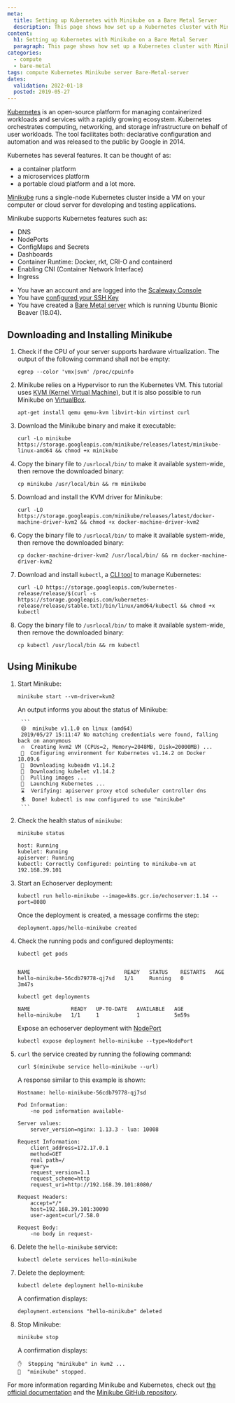 ```yaml
---
meta:
  title: Setting up Kubernetes with Minikube on a Bare Metal Server
  description: This page shows how set up a Kubernetes cluster with Minikube on a Bare Metal Server
content:
  h1: Setting up Kubernetes with Minikube on a Bare Metal Server
  paragraph: This page shows how set up a Kubernetes cluster with Minikube on a Bare Metal Server
categories:
  - compute
  - bare-metal
tags: compute Kubernetes Minikube server Bare-Metal-server
dates:
  validation: 2022-01-18
  posted: 2019-05-27
---
```


[Kubernetes](https://kubernetes.io) is an open-source platform for managing containerized workloads and services with a rapidly growing ecosystem. Kubernetes orchestrates computing, networking, and storage infrastructure on behalf of user workloads.
The tool facilitates both: declarative configuration and automation and was released to the public by Google in 2014.

Kubernetes has several features. It can be thought of as:

- a container platform
- a microservices platform
- a portable cloud platform and a lot more.

[Minikube](https://github.com/kubernetes/minikube) runs a single-node Kubernetes cluster inside a VM on your computer or cloud server for developing and testing applications.

Minikube supports Kubernetes features such as:

- DNS
- NodePorts
- ConfigMaps and Secrets
- Dashboards
- Container Runtime: Docker, rkt, CRI-O and containerd
- Enabling CNI (Container Network Interface)
- Ingress

<Message type="requirement">

- You have an account and are logged into the [Scaleway Console](https://console.scaleway.com)
- You have [configured your SSH Key](/console/my-project/how-to/create-ssh-key)
- You have created a [Bare Metal server](/compute/bare-metal-cloud/how-to/create-server/) which is running Ubuntu Bionic Beaver (18.04).

</Message>

## Downloading and Installing Minikube

1. Check if the CPU of your server supports hardware virtualization. The output of the following command shall not be empty:

	```
	egrep --color 'vmx|svm' /proc/cpuinfo
	```

2. Minikube relies on a Hypervisor to run the Kubernetes VM. This tutorial uses [KVM (Kernel Virtual Machine)](https://www.linux-kvm.org/page/Main_Page), but it is also possible to run Minikube on [VirtualBox](https://www.virtualbox.org/).

	```
	apt-get install qemu qemu-kvm libvirt-bin virtinst curl
	```

3. Download the Minikube binary and make it executable:

	```
	curl -Lo minikube https://storage.googleapis.com/minikube/releases/latest/minikube-linux-amd64 && chmod +x minikube
	```

4. Copy the binary file to `/usrlocal/bin/` to make it available system-wide, then remove the downloaded binary:

	```
	cp minikube /usr/local/bin && rm minikube
	```

5. Download and install the KVM driver for Minikube:

	```
	curl -LO https://storage.googleapis.com/minikube/releases/latest/docker-machine-driver-kvm2 && chmod +x docker-machine-driver-kvm2
	```

6. Copy the binary file to `/usrlocal/bin/` to make it available system-wide, then remove the downloaded binary:

	```
	cp docker-machine-driver-kvm2 /usr/local/bin/ && rm docker-machine-driver-kvm2
	```

7. Download and install `kubectl`, a [CLI tool](https://kubernetes.io/docs/reference/kubectl/overview/) to manage Kubernetes:

	```
	curl -LO https://storage.googleapis.com/kubernetes-release/release/$(curl -s https://storage.googleapis.com/kubernetes-release/release/stable.txt)/bin/linux/amd64/kubectl && chmod +x kubectl
	```

8. Copy the binary file to `/usrlocal/bin/` to make it available system-wide, then remove the downloaded binary:

	```
	cp kubectl /usr/local/bin && rm kubectl
	```

## Using Minikube

1. Start Minikube:

	```
	minikube start --vm-driver=kvm2
	```

	An output informs you about the status of Minikube:

		```
		😄  minikube v1.1.0 on linux (amd64)
		2019/05/27 15:11:47 No matching credentials were found, falling back on anonymous
		🔥  Creating kvm2 VM (CPUs=2, Memory=2048MB, Disk=20000MB) ...
		🐳  Configuring environment for Kubernetes v1.14.2 on Docker 18.09.6
		💾  Downloading kubeadm v1.14.2
		💾  Downloading kubelet v1.14.2
		🚜  Pulling images ...
		🚀  Launching Kubernetes ...
		⌛  Verifying: apiserver proxy etcd scheduler controller dns
		🏄  Done! kubectl is now configured to use "minikube"
		```

2. Check the health status of `minikube`:

	```
	minikube status
	```

	```
	host: Running
	kubelet: Running
	apiserver: Running
	kubectl: Correctly Configured: pointing to minikube-vm at 192.168.39.101
	```

3. Start an Echoserver deployment:

	```
	kubectl run hello-minikube --image=k8s.gcr.io/echoserver:1.14 --port=8080
	```

	Once the deployment is created, a message confirms the step:

	```
	deployment.apps/hello-minikube created
	```

4. Check the running pods and configured deployments:

	```
	kubectl get pods
	```

	```

	NAME                              READY   STATUS    RESTARTS   AGE
	hello-minikube-56cdb79778-qj7sd   1/1     Running   0          3m47s
	```

	```
	kubectl get deployments
	```

	```
	NAME             READY   UP-TO-DATE   AVAILABLE   AGE
	hello-minikube   1/1     1            1           5m59s
	```

	Expose an echoserver deployment with [NodePort](https://kubernetes.io/docs/concepts/services-networking/service/#nodeport)

	```
	kubectl expose deployment hello-minikube --type=NodePort
	```

5. `curl` the service created by running the following command:

	```
	curl $(minikube service hello-minikube --url)
	```

	A response similar to this example is shown:

	```
	Hostname: hello-minikube-56cdb79778-qj7sd

	Pod Information:
		-no pod information available-

	Server values:
		server_version=nginx: 1.13.3 - lua: 10008

	Request Information:
		client_address=172.17.0.1
		method=GET
		real path=/
		query=
		request_version=1.1
		request_scheme=http
		request_uri=http://192.168.39.101:8080/

	Request Headers:
		accept=*/*
		host=192.168.39.101:30090
		user-agent=curl/7.58.0

	Request Body:
		-no body in request-
	```

6. Delete the `hello-minikube` service:

	```
	kubectl delete services hello-minikube
	```

7. Delete the deployment:

	```
	kubectl delete deployment hello-minikube
	```

	A confirmation displays:

	```
	deployment.extensions "hello-minikube" deleted
	```

8. Stop Minikube:

	```
	minikube stop
	```

	A confirmation displays:

	```
	✋  Stopping "minikube" in kvm2 ...
	🛑  "minikube" stopped.
	```

For more information regarding Minikube and Kubernetes, check out [the official documentation](https://kubernetes.io/docs) and the [Minikube GitHub repository](https://github.com/kubernetes/minikube).
